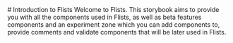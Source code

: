 <Meta title="Docs/Introduction" />
# Introduction to Flists
Welcome to Flists. This storybook aims to provide you with all the components used in Flists, as well as beta features components and an experiment zone which you can add components to, provide comments and validate components that will be later used in Flists.

